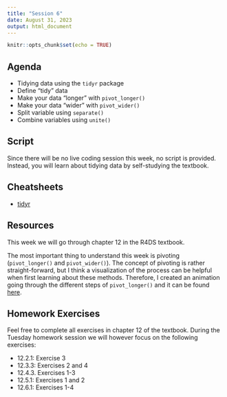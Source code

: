 ```yaml
---
title: "Session 6"
date: August 31, 2023
output: html_document
---
```


```r
knitr::opts_chunk$set(echo = TRUE)
```

## Agenda

* Tidying data using the `tidyr` package
* Define "tidy" data
* Make your data "longer" with `pivot_longer()`
* Make your data "wider" with `pivot_wider()`
* Split variable using `separate()`
* Combine variables using `unite()`


## Script

Since there will be no live coding session this week, no script is provided. Instead, you will learn about tidying data by self-studying the textbook. 


## Cheatsheets

* [tidyr](https://rstudio.github.io/cheatsheets/tidyr.pdf)

## Resources

This week we will go through chapter 12 in the R4DS textbook. 

The most important thing to understand this week is pivoting (`pivot_longer()` and `pivot_wider()`). The concept of pivoting is rather straight-forward, but I think a visualization of the process can be helpful when first learning about these methods. Therefore, I created an animation going through the different steps of `pivot_longer()` and it can be found [here](https://haswal.github.io/pivot/). 


## Homework Exercises

Feel free to complete all exercises in chapter 12 of the textbook. During the Tuesday homework session we will however focus on the following exercises:

* 12.2.1: Exercise 3 
* 12.3.3: Exercises 2 and 4
* 12.4.3. Exercises 1-3
* 12.5.1: Exercises 1 and 2
* 12.6.1: Exercises 1-4
 

   
